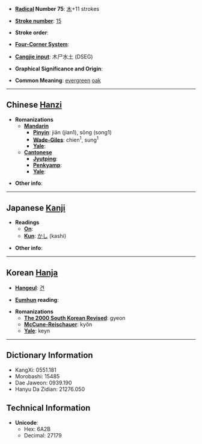 * '''[[Wiktionary:Chinese radical index| Radical]] Number 75''': [[Wiktionary:Chinese radical index 木|木]]+11 strokes

* '''[[Wiktionary:Chinese total strokes index|Stroke number]]''': [[Wiktionary:Chinese total strokes index 15|15]]

* '''Stroke order''': 

* '''[[Wiktionary:Chinese four corner index|Four-Corner System]]''': 

* '''[[Wiktionary:Chinese Cangjie index|Cangjie input]]''': 木尸水土 (DSEG)

* '''Graphical Significance and Origin''': 

* '''Common Meaning''': [[evergreen]] [[oak]]

----

== Chinese [[Hanzi]] ==

* '''Romanizations'''
** '''[[Mandarin]]'''
*** '''[[Pinyin]]''': jiān (jian1), sōng (song1)
*** '''[[Wade-Giles]]''': chien<sup>1</sup>, sung<sup>1</sup>
*** '''[[Yale]]''': 
** '''[[Cantonese]]'''
*** '''[[Jyutping]]''':
*** '''[[Penkyamp]]''': 
*** '''[[Yale]]''': 

* '''Other info''': 

----

== Japanese [[Kanji]] ==

* '''Readings'''
** '''[[On]]''': 
** '''[[Kun]]''': [[かし]] (kashi)

* '''Other info''':  

----

== Korean [[Hanja]] ==

* '''[[Hangeul]]''': [[견]]

* '''[[Eumhun]] reading''': 

* '''Romanizations'''
** '''[[The 2000 South Korean Revised Romanization|The 2000 South Korean Revised]]''': gyeon
** '''[[McCune-Reischauer]]''': kyŏn
** '''[[Yale]]''': keyn

----

== Dictionary Information ==

* KangXi: 0551.181
* Morobashi: 15485
* Dae Jaweon: 0939.190
* Hanyu Da Zidian: 21276.050

== Technical Information ==

* '''Unicode''':
** Hex: 6A2B
** Decimal: 27179
